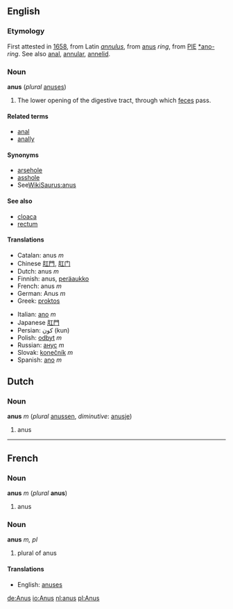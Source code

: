 {{wikipedia}}
==English==

===Etymology===
First attested in [[w:1658|1658]], from Latin ''[[annulus]]'', from [[anus]] ''ring'', from [[PIE]] [[*ano-]] ''ring''. See also [[anal]], [[annular]], [[annelid]].

=== Noun ===
'''anus''' (''plural'' [[anuses]])

# {{anatomy}} The lower opening of the digestive tract, through which [[feces]] pass.

==== Related terms ====
*[[anal]]
*[[anally]]

====Synonyms====
*[[arsehole]]
*[[asshole]]
*See[[WikiSaurus:anus]]

==== See also ====
*[[cloaca]]
*[[rectum]]

====Translations====
{{top}}
*Catalan: anus ''m''
*Chinese [[肛門]], [[肛门]]
*Dutch: anus ''m''
*Finnish: anus, [[peräaukko]]
*French: anus ''m''
*German: Anus ''m''
*Greek: [[proktos]]
{{mid}}
*Italian: [[ano#Italian|ano]] ''m''
*Japanese [[肛門]]
*Persian: کون (kun)
*Polish: [[odbyt]] ''m''
*Russian: [[анус]] ''m''
*Slovak: [[konečník]] ''m''
*Spanish: [[ano#Spanish|ano]] ''m''
{{bottom}}

==Dutch==
===Noun===
'''anus''' ''m'' (''plural'' [[anussen]], ''diminutive'': [[anusje]])

# anus

----

==French==
===Noun===
'''anus''' ''m'' (''plural'' '''anus''')

#anus

===Noun===
'''anus''' ''m, pl''

# plural of anus

====Translations====
*English: [[anuses]]

[[de:Anus]]
[[io:Anus]]
[[nl:anus]]
[[pl:Anus]]
